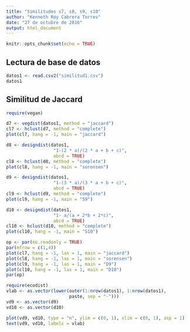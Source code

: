 ```yaml
---
title: "Similitudes s7, s8, s9, s10"
author: "Kenneth Roy Cabrera Torres"
date: "27 de octubre de 2016"
output: html_document
---
```


```r
knitr::opts_chunk$set(echo = TRUE)
```

## Lectura de base de datos
```r
datos1 <- read.csv2("similitud1.csv")
datos1
```


## Similitud de Jaccard
```r
require(vegan)
```

```r
d7 <- vegdist(datos1, method = "jaccard")
cl7 <- hclust(d7, method = "complete")
plot(cl7, hang = -1, main = "jaccard")
```

```r
d8 <- designdist(datos1, 
                  "1-(2 * a)/(2 * a + b + c)", 
                  abcd = TRUE)
cl8 <- hclust(d8, method = "complete")
plot(cl8, hang = -1, main = "sorensen")
```

```r
d9 <- designdist(datos1, 
                  "1-(3 * a)/(3 * a + b + c)", 
                  abcd = TRUE)
cl9 <- hclust(d9, method = "complete")
plot(cl9, hang = -1, main = "S9")
```


```r
d10 <- designdist(datos1, 
                  "1- a/(a + 2*b + 2*c)", 
                  abcd = TRUE)
cl10 <- hclust(d10, method = "complete")
plot(cl10, hang = -1, main = "S10")
```

```r
op <- par(no.readonly = TRUE)
par(mfrow = c(1,4))
plot(cl7, hang = -1, las = 1, main = "jaccard")
plot(cl8, hang = -1, las = 1, main = "sorensen")
plot(cl9, hang = -1, las = 1, main = "D9")
plot(cl10, hang = -1, las = 1, main = "D10")
par(op)
```

```r
require(ecodist)
vlab <- as.vector(lower(outer(1:nrow(datos1), 1:nrow(datos1),
                        paste, sep = "-")))
vd9 <- as.vector(d9)
vd10 <- as.vector(d10)

plot(vd9, vd10, type = "n", ylim = c(0, 1), xlim = c(0, 1), asp = 1)
text(vd9, vd10, labels = vlab)

```

